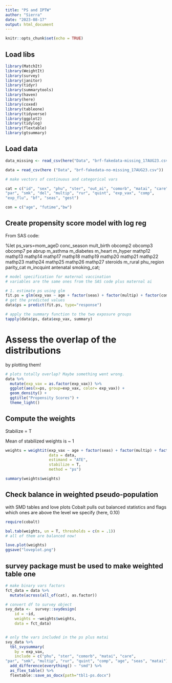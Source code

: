 ---
title: "PS and IPTW"
author: "Sierra"
date: "2023-08-17"
output: html_document
---

```{r setup, include=FALSE}
knitr::opts_chunk$set(echo = TRUE)
```

## Load libs
```{r}
library(MatchIt)
library(WeightIt)
library(survey)
library(janitor)
library(tidyr)
library(summarytools)
library(haven)
library(here)
library(coxed)
library(tableone)
library(tidyverse)
library(ggplot2)
library(tidylog)
library(flextable)
library(gtsummary)
```

## Load data
```{r}
data_missing <- read_csv(here("Data", "brf-fakedata-missing_17AUG23.csv")) 

data = read_csv(here ("Data", "brf-fakedata-no-missing_17AUG23.csv")) 

# make vectors of continuous and categorical vars

cat = c("id", "sex", "phu", "ster", "out_ai", "comorb", "matai", "care", 
"par", "smk", "del", "multip", "rur", "quint", "exp_vax", "comp", 
"exp_flu", "bf", "seas", "gest")

con = c("age", "futime","bw")
```


## Create propensity score model with log reg

From SAS code:

%let ps_vars=mom_ageD conc_season mult_birth obcomp2 obcomp3 obcomp7 pe abrup 
			 m_asthma m_diabetes m_heart m_hyper mathp12 mathp13 mathp14 mathp17 mathp18 mathp19 mathp20 mathp21 
			 mathp22 mathp23 mathp24 mathp25 mathp26 mathp27 steroids m_rural phu_region parity_cat m_incquint antenatal smoking_cat;
			 
```{r}
# model specification for maternal vaccination
# variables are the same ones from the SAS code plus maternal ai

# 1. estimate ps using glm
fit.ps = glm(exp_vax ~ age + factor(seas) + factor(multip) + factor(comp) + factor(comorb) + factor(ster) + factor(rur) + factor(phu) + factor(par) + factor(quint) + factor(care) + factor(smk) + factor(matai), data=data, family=binomial) 
# get the predicted values  
data$ps = predict(fit.ps, type="response")

# apply the summary function to the two exposure groups
tapply(data$ps, data$exp_vax, summary)
```
# Assess the overlap of the distributions
by plotting them!

```{r}

# plots totally overlap? Maybe something went wrong.
data %>%
  mutate(exp_vax = as.factor(exp_vax)) %>%
  ggplot(aes(x=ps, group=exp_vax, color= exp_vax)) +
  geom_density() +
  ggtitle("Propensity Scores") +
  theme_light()

```

## Compute the weights

Stabilize = T

Mean of stabilized weights is ~ 1
```{r}
weights = weightit(exp_vax ~ age + factor(seas) + factor(multip) + factor(comp) + factor(comorb) + factor(ster) + factor(rur) + factor(phu) + factor(par) + factor(quint) + factor(care) + factor(smk) +factor(matai),
                   data = data, 
                   estimand = "ATE",
                   stabilize = T,
                   method = "ps")

summary(weights$weights)
```
## Check balance in weighted pseudo-population
with SMD tables and love plots
Cobalt pulls out balanced statistics and flags which ones are above the level we specify (here, 0.10)

```{r}
require(cobalt)

bal.tab(weights, un = T, thresholds = c(m = .1))
# all of them are balanced now!

love.plot(weights)
ggsave("loveplot.png")
```

## survey package must be used to make weighted table one

```{r}
# make binary vars factors
fct_data = data %>%
  mutate(across(all_of(cat), as.factor))

# convert df to survey object
svy_data <-  survey::svydesign(
    id = ~id,
    weights = ~weights$weights,
    data = fct_data)


# only the vars included in the ps plus matai
svy_data %>%
  tbl_svysummary(
    by = exp_vax,
    include = c("phu", "ster", "comorb", "matai", "care", 
"par", "smk", "multip", "rur", "quint", "comp", "age", "seas", "matai")) %>%
  add_difference(everything() ~ "smd") %>%
  as_flex_table() %>%
  flextable::save_as_docx(path="tbl1-ps.docx")



```

